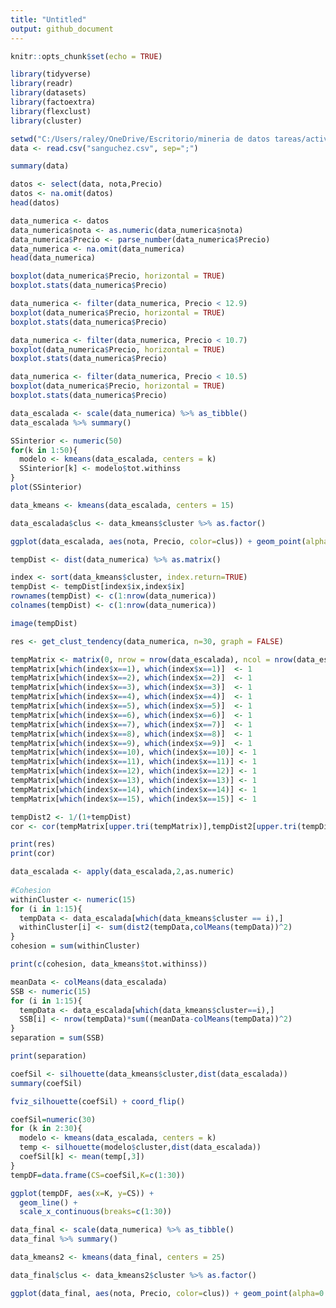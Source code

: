 ```yaml
---
title: "Untitled"
output: github_document
---
```


```r
knitr::opts_chunk$set(echo = TRUE)
```

```r

library(tidyverse)
library(readr)
library(datasets)
library(factoextra)
library(flexclust)
library(cluster)
```

```r
setwd("C:/Users/raley/OneDrive/Escritorio/mineria de datos tareas/actividades mineria/ACT4")
data <- read.csv("sanguchez.csv", sep=";")

summary(data)
```

```r
datos <- select(data, nota,Precio)
datos <- na.omit(datos)
head(datos)
```

```r
data_numerica <- datos
data_numerica$nota <- as.numeric(data_numerica$nota)
data_numerica$Precio <- parse_number(data_numerica$Precio)
data_numerica <- na.omit(data_numerica)
head(data_numerica)
```

```r
boxplot(data_numerica$Precio, horizontal = TRUE)
boxplot.stats(data_numerica$Precio)
```

```r
data_numerica <- filter(data_numerica, Precio < 12.9)
boxplot(data_numerica$Precio, horizontal = TRUE)
boxplot.stats(data_numerica$Precio)
```

```r
data_numerica <- filter(data_numerica, Precio < 10.7)
boxplot(data_numerica$Precio, horizontal = TRUE)
boxplot.stats(data_numerica$Precio)
```

```r
data_numerica <- filter(data_numerica, Precio < 10.5)
boxplot(data_numerica$Precio, horizontal = TRUE)
boxplot.stats(data_numerica$Precio)
```
```r
data_escalada <- scale(data_numerica) %>% as_tibble()
data_escalada %>% summary()
```

```r
SSinterior <- numeric(50)
for(k in 1:50){
  modelo <- kmeans(data_escalada, centers = k)
  SSinterior[k] <- modelo$tot.withinss
}
plot(SSinterior)
```

```r
data_kmeans <- kmeans(data_escalada, centers = 15)

data_escalada$clus <- data_kmeans$cluster %>% as.factor()

ggplot(data_escalada, aes(nota, Precio, color=clus)) + geom_point(alpha=0.5, show.legend = F) + theme_bw()
```

```r
tempDist <- dist(data_numerica) %>% as.matrix()

index <- sort(data_kmeans$cluster, index.return=TRUE)
tempDist <- tempDist[index$ix,index$ix]
rownames(tempDist) <- c(1:nrow(data_numerica))
colnames(tempDist) <- c(1:nrow(data_numerica))

image(tempDist)
```

```r
res <- get_clust_tendency(data_numerica, n=30, graph = FALSE)

tempMatrix <- matrix(0, nrow = nrow(data_escalada), ncol = nrow(data_escalada))
tempMatrix[which(index$x==1), which(index$x==1)]  <- 1
tempMatrix[which(index$x==2), which(index$x==2)]  <- 1
tempMatrix[which(index$x==3), which(index$x==3)]  <- 1
tempMatrix[which(index$x==4), which(index$x==4)]  <- 1
tempMatrix[which(index$x==5), which(index$x==5)]  <- 1
tempMatrix[which(index$x==6), which(index$x==6)]  <- 1
tempMatrix[which(index$x==7), which(index$x==7)]  <- 1
tempMatrix[which(index$x==8), which(index$x==8)]  <- 1
tempMatrix[which(index$x==9), which(index$x==9)]  <- 1
tempMatrix[which(index$x==10), which(index$x==10)] <- 1
tempMatrix[which(index$x==11), which(index$x==11)] <- 1
tempMatrix[which(index$x==12), which(index$x==12)] <- 1
tempMatrix[which(index$x==13), which(index$x==13)] <- 1
tempMatrix[which(index$x==14), which(index$x==14)] <- 1
tempMatrix[which(index$x==15), which(index$x==15)] <- 1

tempDist2 <- 1/(1+tempDist)
cor <- cor(tempMatrix[upper.tri(tempMatrix)],tempDist2[upper.tri(tempDist2)])

print(res)
print(cor)
```

```r
data_escalada <- apply(data_escalada,2,as.numeric)
 
#Cohesion
withinCluster <- numeric(15)
for (i in 1:15){
  tempData <- data_escalada[which(data_kmeans$cluster == i),]
  withinCluster[i] <- sum(dist2(tempData,colMeans(tempData))^2)
}
cohesion = sum(withinCluster)

print(c(cohesion, data_kmeans$tot.withinss))
```

```r
meanData <- colMeans(data_escalada)
SSB <- numeric(15)
for (i in 1:15){
  tempData <- data_escalada[which(data_kmeans$cluster==i),]
  SSB[i] <- nrow(tempData)*sum((meanData-colMeans(tempData))^2)
}
separation = sum(SSB)

print(separation)
```

```r
coefSil <- silhouette(data_kmeans$cluster,dist(data_escalada))
summary(coefSil)
```

```r
fviz_silhouette(coefSil) + coord_flip()
```

```r
coefSil=numeric(30)
for (k in 2:30){
  modelo <- kmeans(data_escalada, centers = k)
  temp <- silhouette(modelo$cluster,dist(data_escalada))
  coefSil[k] <- mean(temp[,3])
}
tempDF=data.frame(CS=coefSil,K=c(1:30))

ggplot(tempDF, aes(x=K, y=CS)) + 
  geom_line() +
  scale_x_continuous(breaks=c(1:30))
```

```r
data_final <- scale(data_numerica) %>% as_tibble()
data_final %>% summary()

data_kmeans2 <- kmeans(data_final, centers = 25)

data_final$clus <- data_kmeans2$cluster %>% as.factor()

ggplot(data_final, aes(nota, Precio, color=clus)) + geom_point(alpha=0.5, show.legend = F) + theme_bw()
```


